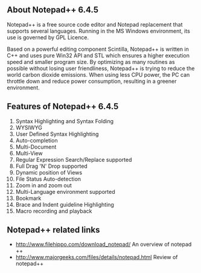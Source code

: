 ==About Notepad++ 6.4.5==
Notepad++ is a free source code editor and Notepad replacement that supports several languages. Running in the MS Windows environment, its use is governed by GPL Licence.

Based on a powerful editing component Scintilla, Notepad++ is written in C++ and uses pure Win32 API and STL which ensures a higher execution speed and smaller program size. By optimizing as many routines as possible without losing user friendliness, Notepad++ is trying to reduce the world carbon dioxide emissions. When using less CPU power, the PC can throttle down and reduce power consumption, resulting in a greener environment.
{{images/notepad++.png}}
==Features of Notepad++ 6.4.5==
# Syntax Highlighting and Syntax Folding
# WYSIWYG
# User Defined Syntax Highlighting
# Auto-completion
# Multi-Document
# Multi-View
# Regular Expression Search/Replace supported
# Full Drag 'N' Drop supported
# Dynamic position of Views
# File Status Auto-detection
# Zoom in and zoom out
# Multi-Language environment supported
# Bookmark
# Brace and Indent guideline Highlighting
# Macro recording and playback

==Notepad++ related links==
* [[http://www.filehippo.com/download_notepad/]] An overview of notepad ++
* [[http://www.majorgeeks.com/files/details/notepad.html]] Review of notepad++



